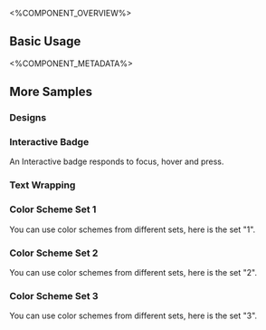 

<%COMPONENT_OVERVIEW%>

## Basic Usage
<Basic />

<%COMPONENT_METADATA%>

## More Samples

### Designs

<Designs />

### Interactive Badge
An Interactive badge responds to focus, hover and press.

<Interactive />

### Text Wrapping
<WrappingTypes />

### Color Scheme Set 1
You can use color schemes from different sets, here is the set "1".

<Set1 />

### Color Scheme Set 2
You can use color schemes from different sets, here is the set "2".

<Set2 />

### Color Scheme Set 3
You can use color schemes from different sets, here is the set "3".

<Set3 />